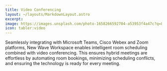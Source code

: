```yaml
---
title: Video Conferencing
layout: ~/layouts/MarkdownLayout.astro
excerpt: 
image: https://images.unsplash.com/photo-1658266592704-a53953f4a47c?q=80&w=3540&auto=format&fit=crop&ixlib=rb-4.0.3&ixid=M3wxMjA3fDB8MHxwaG90by1wYWdlfHx8fGVufDB8fHx8fA%3D%3D
icon: tabler:video
---
```


Seamlessly integrating with Microsoft Teams, Cisco Webex and Zoom platforms, New Wave Workspace enables intelligent room scheduling combined with video conferencing. This ensures hybrid meetings are effortless by automating room bookings, minimizing scheduling conflicts, and ensuring the technology is ready for every meeting.